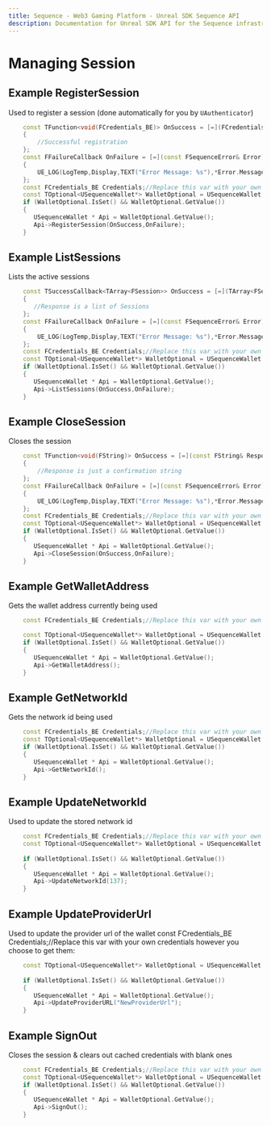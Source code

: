 ```yaml
---
title: Sequence - Web3 Gaming Platform - Unreal SDK Sequence API
description: Documentation for Unreal SDK API for the Sequence infrastructure stack for web3 gaming.
---
```


# Managing Session

## Example RegisterSession

Used to register a session (done automatically for you by `UAuthenticator`)

```cpp
    const TFunction<void(FCredentials_BE)> OnSuccess = [=](FCredentials_BE Response)
    {
        //Successful registration
    };
	const FFailureCallback OnFailure = [=](const FSequenceError& Error)
	{
		UE_LOG(LogTemp,Display,TEXT("Error Message: %s"),*Error.Message);
    };
    const FCredentials_BE Credentials;//Replace this var with your own credentials however you choose to get them
    const TOptional<USequenceWallet*> WalletOptional = USequenceWallet::Get(Credentials);
    if (WalletOptional.IsSet() && WalletOptional.GetValue())
    {
	   USequenceWallet * Api = WalletOptional.GetValue();
	   Api->RegisterSession(OnSuccess,OnFailure);
    }
```    

## Example ListSessions

Lists the active sessions

```cpp
    const TSuccessCallback<TArray<FSession>> OnSuccess = [=](TArray<FSession> Response)
    {
       //Response is a list of Sessions
    };
	const FFailureCallback OnFailure = [=](const FSequenceError& Error)
	{
		UE_LOG(LogTemp,Display,TEXT("Error Message: %s"),*Error.Message);
    };
    const FCredentials_BE Credentials;//Replace this var with your own credentials however you choose to get them  
    const TOptional<USequenceWallet*> WalletOptional = USequenceWallet::Get(Credentials);
    if (WalletOptional.IsSet() && WalletOptional.GetValue())
    {
	   USequenceWallet * Api = WalletOptional.GetValue();
       Api->ListSessions(OnSuccess,OnFailure);
    }
```

## Example CloseSession

Closes the session

```cpp
    const TFunction<void(FString)> OnSuccess = [=](const FString& Response)
	{
		//Response is just a confirmation string
    };
	const FFailureCallback OnFailure = [=](const FSequenceError& Error)
	{
		UE_LOG(LogTemp,Display,TEXT("Error Message: %s"),*Error.Message);
    };
    const FCredentials_BE Credentials;//Replace this var with your own credentials however you choose to get them
    const TOptional<USequenceWallet*> WalletOptional = USequenceWallet::Get(Credentials);
    if (WalletOptional.IsSet() && WalletOptional.GetValue())
    {
	   USequenceWallet * Api = WalletOptional.GetValue();
	   Api->CloseSession(OnSuccess,OnFailure);
    }
```

## Example GetWalletAddress
    
Gets the wallet address currently being used

```cpp
    const FCredentials_BE Credentials;//Replace this var with your own credentials however you choose to get them

    const TOptional<USequenceWallet*> WalletOptional = USequenceWallet::Get(Credentials);
    if (WalletOptional.IsSet() && WalletOptional.GetValue())
    {
	   USequenceWallet * Api = WalletOptional.GetValue();
       Api->GetWalletAddress();
    }
```

## Example GetNetworkId

Gets the network id being used

```cpp
    const FCredentials_BE Credentials;//Replace this var with your own credentials however you choose to get them
    const TOptional<USequenceWallet*> WalletOptional = USequenceWallet::Get(Credentials);
    if (WalletOptional.IsSet() && WalletOptional.GetValue())
    {
       USequenceWallet * Api = WalletOptional.GetValue();
       Api->GetNetworkId();
    }
```

## Example UpdateNetworkId

Used to update the stored network id

```cpp
    const FCredentials_BE Credentials;//Replace this var with your own credentials however you choose to get them:
    const TOptional<USequenceWallet*> WalletOptional = USequenceWallet::Get(Credentials);
    
    if (WalletOptional.IsSet() && WalletOptional.GetValue())
    {
       USequenceWallet * Api = WalletOptional.GetValue();
       Api->UpdateNetworkId(137);
    }
```
## Example UpdateProviderUrl
    
Used to update the provider url of the wallet const FCredentials_BE Credentials;//Replace this var with your own credentials however you choose to get them:
    
```cpp
    const TOptional<USequenceWallet*> WalletOptional = USequenceWallet::Get(Credentials);
    
    if (WalletOptional.IsSet() && WalletOptional.GetValue())
    {
       USequenceWallet * Api = WalletOptional.GetValue();
	   Api->UpdateProviderURL("NewProviderUrl");
    }
```
## Example SignOut
    
Closes the session & clears out cached credentials with blank ones

```cpp
    const FCredentials_BE Credentials;//Replace this var with your own credentials however you choose to get them
    const TOptional<USequenceWallet*> WalletOptional = USequenceWallet::Get(Credentials);
    if (WalletOptional.IsSet() && WalletOptional.GetValue())
    {
	   USequenceWallet * Api = WalletOptional.GetValue();
       Api->SignOut();
    }
```
